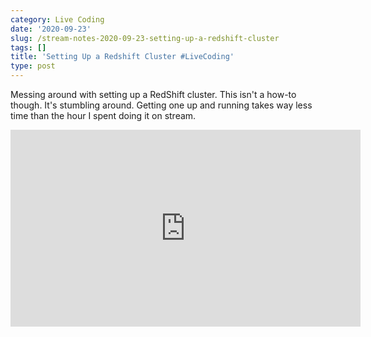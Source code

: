 ```yaml
---
category: Live Coding
date: '2020-09-23'
slug: /stream-notes-2020-09-23-setting-up-a-redshift-cluster
tags: []
title: 'Setting Up a Redshift Cluster #LiveCoding'
type: post
---
```



Messing around with setting up a RedShift cluster. This isn't a how-to though. It's stumbling around. Getting one up and running takes way less time than the hour I spent doing it on stream.

<iframe width="560" height="315" src="https://www.youtube.com/embed/1uVvsPvn_C4" frameborder="0" allow="accelerometer; autoplay; clipboard-write; encrypted-media; gyroscope; picture-in-picture" allowfullscreen></iframe>